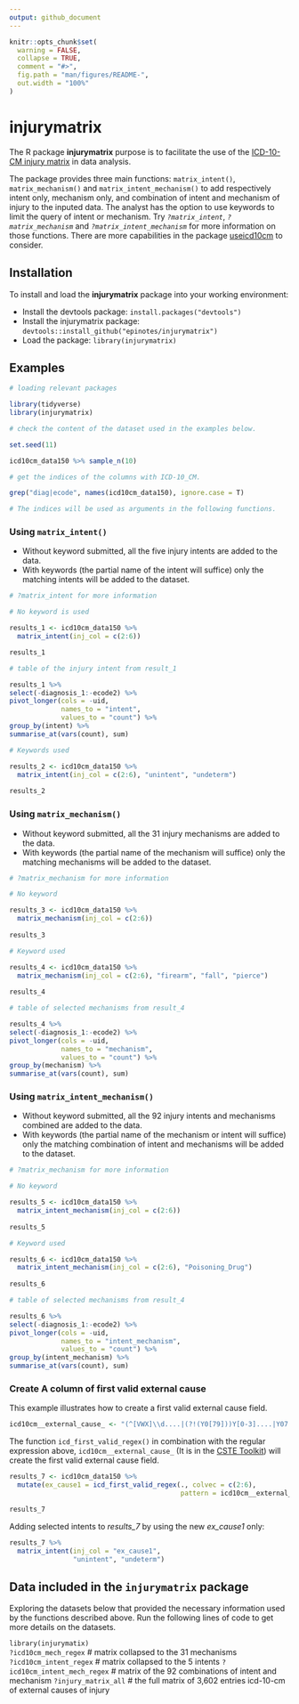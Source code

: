 ```yaml
---
output: github_document
---
```




```r
knitr::opts_chunk$set(
  warning = FALSE,
  collapse = TRUE,
  comment = "#>",
  fig.path = "man/figures/README-",
  out.width = "100%"
)
```

# injurymatrix

The R package **injurymatrix** purpose is to facilitate the use of the [ICD-10-CM injury matrix](https://www.cdc.gov/nchs/injury/injury_tools.htm) in data analysis.  

The package provides three main functions: `matrix_intent()`, `matrix_mechanism()` and `matrix_intent_mechanism()` to add respectively intent only, mechanism only, and combination of intent and mechanism of injury to the inputed data. The analyst has the option to use keywords to limit the query of intent or mechanism.
Try *`?matrix_intent`*, *`?matrix_mechanism`* and *`?matrix_intent_mechanism`* for more information on those functions. 
There are more capabilities in the package [useicd10cm](https://github.com/epinotes/useicd10cm) to consider.  

## Installation

To install and load the **injurymatrix** package into your working environment:

* Install the devtools package: `install.packages("devtools")`  
* Install the injurymatrix package: `devtools::install_github("epinotes/injurymatrix")`  
* Load the package: `library(injurymatrix)`  

## Examples  

```r
# loading relevant packages  

library(tidyverse)
library(injurymatrix)

```



```r
# check the content of the dataset used in the examples below.   

set.seed(11)

icd10cm_data150 %>% sample_n(10)

# get the indices of the columns with ICD-10_CM. 

grep("diag|ecode", names(icd10cm_data150), ignore.case = T)

# The indices will be used as arguments in the following functions.  

```

### Using `matrix_intent()`

* Without keyword submitted, all the five injury intents are added to the data.  
* With keywords (the partial name of the intent will suffice) only the matching intents will be added to the dataset.    


```r
# ?matrix_intent for more information

# No keyword is used

results_1 <- icd10cm_data150 %>% 
  matrix_intent(inj_col = c(2:6))

results_1

# table of the injury intent from result_1  

results_1 %>%
select(-diagnosis_1:-ecode2) %>%
pivot_longer(cols = -uid,
             names_to = "intent",
             values_to = "count") %>%
group_by(intent) %>%
summarise_at(vars(count), sum)

# Keywords used  

results_2 <- icd10cm_data150 %>% 
  matrix_intent(inj_col = c(2:6), "unintent", "undeterm")
  
results_2

```

### Using `matrix_mechanism()`  

* Without keyword submitted, all the 31 injury mechanisms are added to the data.  
* With keywords (the partial name of the mechanism will suffice) only the matching mechanisms will be added to the dataset.    


```r

# ?matrix_mechanism for more information 

# No keyword 

results_3 <- icd10cm_data150 %>% 
  matrix_mechanism(inj_col = c(2:6))
  
results_3

# Keyword used

results_4 <- icd10cm_data150 %>% 
  matrix_mechanism(inj_col = c(2:6), "firearm", "fall", "pierce")
  
results_4

# table of selected mechanisms from result_4  

results_4 %>%
select(-diagnosis_1:-ecode2) %>%
pivot_longer(cols = -uid,
             names_to = "mechanism",
             values_to = "count") %>%
group_by(mechanism) %>%
summarise_at(vars(count), sum)

```  


### Using `matrix_intent_mechanism()`  

* Without keyword submitted, all the 92 injury intents and mechanisms combined are added to the data.  
* With keywords (the partial name of the mechanism or intent will suffice) only the matching combination of intent and mechanisms will be added to the dataset.    


```r

# ?matrix_mechanism for more information 

# No keyword 

results_5 <- icd10cm_data150 %>% 
  matrix_intent_mechanism(inj_col = c(2:6))
  
results_5

# Keyword used

results_6 <- icd10cm_data150 %>% 
  matrix_intent_mechanism(inj_col = c(2:6), "Poisoning_Drug")
  
results_6

# table of selected mechanisms from result_4  

results_6 %>%
select(-diagnosis_1:-ecode2) %>%
pivot_longer(cols = -uid,
             names_to = "intent_mechanism",
             values_to = "count") %>%
group_by(intent_mechanism) %>%
summarise_at(vars(count), sum)

```  


### Create A column of first valid external cause 

This example illustrates how to create a first valid external cause field.  

  
```r
icd10cm__external_cause_ <- "(^[VWX]\\d....|(?!(Y0[79]))Y[0-3]....|Y07.{1,3}|Y09|(T3[679]9|T414|T427|T4[3579]9)[1-4].|(?!(T3[679]9|T414|T427|T4[3579]9))(T3[6-9]|T4[0-9]|T50)..[1-4]|T1491.{0,1}|(T1[5-9]|T5[1-9]|T6[0-5]|T7[1346])...|T75[0-3]..)(A|$)"
```  

The function `icd_first_valid_regex()` in combination with the regular expression above,  `icd10cm__external_cause_` (It is in the [CSTE Toolkit](https://resources.cste.org/ICD-10-CM/Standardized%20Validation%20Datasets/Other%20Useful%20ICD-10-CM%20Regular%20Expressions.pdf)) will create the first valid external cause field.


```r
results_7 <- icd10cm_data150 %>% 
  mutate(ex_cause1 = icd_first_valid_regex(., colvec = c(2:6), 
                                           pattern = icd10cm__external_cause_))

results_7

```

Adding selected intents to *results_7* by using the new *ex_cause1* only:  


```r
results_7 %>% 
  matrix_intent(inj_col = "ex_cause1", 
                "unintent", "undeterm")
```



## Data included in the `injurymatrix` package

Exploring the datasets below that provided the necessary information used by the functions described above. Run the following lines of code to get more details on the datasets. 

`library(injurymatix)`   
`?icd10cm_mech_regex` # matrix collapsed to the 31 mechanisms    
`?icd10cm_intent_regex` # matrix collapsed to the 5 intents 
`?icd10cm_intent_mech_regex` # matrix of the 92 combinations of intent and mechanism
`?injury_matrix_all` # the full matrix of 3,602 entries icd-10-cm of external causes of injury

